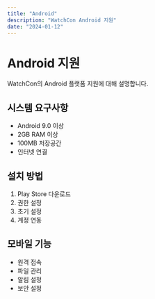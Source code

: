 ```yaml
---
title: "Android"
description: "WatchCon Android 지원"
date: "2024-01-12"
---
```


# Android 지원

WatchCon의 Android 플랫폼 지원에 대해 설명합니다.

## 시스템 요구사항

- Android 9.0 이상
- 2GB RAM 이상
- 100MB 저장공간
- 인터넷 연결

## 설치 방법

1. Play Store 다운로드
2. 권한 설정
3. 초기 설정
4. 계정 연동

## 모바일 기능

- 원격 접속
- 파일 관리
- 알림 설정
- 보안 설정
